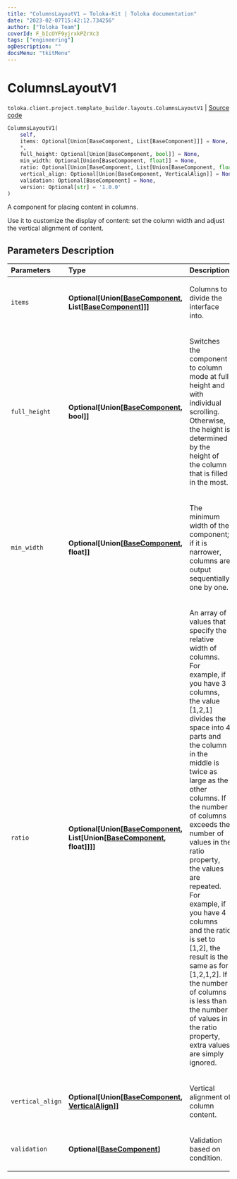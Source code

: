 ```yaml
---
title: "ColumnsLayoutV1 — Toloka-Kit | Toloka documentation"
date: "2023-02-07T15:42:12.734256"
author: ["Toloka Team"]
coverId: F_bIcOYF9yjrxkPZrXc3
tags: ["engineering"]
ogDescription: ""
docsMenu: "tkitMenu"
---
```


# ColumnsLayoutV1
`toloka.client.project.template_builder.layouts.ColumnsLayoutV1` | [Source code](https://github.com/Toloka/toloka-kit/blob/v1.1.3/src/client/project/template_builder/layouts.py#L58)

```python
ColumnsLayoutV1(
    self,
    items: Optional[Union[BaseComponent, List[BaseComponent]]] = None,
    *,
    full_height: Optional[Union[BaseComponent, bool]] = None,
    min_width: Optional[Union[BaseComponent, float]] = None,
    ratio: Optional[Union[BaseComponent, List[Union[BaseComponent, float]]]] = None,
    vertical_align: Optional[Union[BaseComponent, VerticalAlign]] = None,
    validation: Optional[BaseComponent] = None,
    version: Optional[str] = '1.0.0'
)
```

A component for placing content in columns.

Use it to customize the display of content: set the column width and adjust the vertical alignment of content.

## Parameters Description

| Parameters | Type | Description |
| :----------| :----| :-----------|
`items`|**Optional\[Union\[[BaseComponent](/docs-new/toloka-kit/reference/toloka.client.project.template_builder.base.BaseComponent), List\[[BaseComponent](/docs-new/toloka-kit/reference/toloka.client.project.template_builder.base.BaseComponent)\]\]\]**|<p>Columns to divide the interface into.</p>
`full_height`|**Optional\[Union\[[BaseComponent](/docs-new/toloka-kit/reference/toloka.client.project.template_builder.base.BaseComponent), bool\]\]**|<p>Switches the component to column mode at full height and with individual scrolling. Otherwise, the height is determined by the height of the column that is filled in the most.</p>
`min_width`|**Optional\[Union\[[BaseComponent](/docs-new/toloka-kit/reference/toloka.client.project.template_builder.base.BaseComponent), float\]\]**|<p>The minimum width of the component; if it is narrower, columns are output sequentially, one by one.</p>
`ratio`|**Optional\[Union\[[BaseComponent](/docs-new/toloka-kit/reference/toloka.client.project.template_builder.base.BaseComponent), List\[Union\[[BaseComponent](/docs-new/toloka-kit/reference/toloka.client.project.template_builder.base.BaseComponent), float\]\]\]\]**|<p>An array of values that specify the relative width of columns. For example, if you have 3 columns, the value [1,2,1] divides the space into 4 parts and the column in the middle is twice as large as the other columns. If the number of columns exceeds the number of values in the ratio property, the values are repeated. For example, if you have 4 columns and the ratio is set to [1,2], the result is the same as for [1,2,1,2]. If the number of columns is less than the number of values in the ratio property, extra values are simply ignored.</p>
`vertical_align`|**Optional\[Union\[[BaseComponent](/docs-new/toloka-kit/reference/toloka.client.project.template_builder.base.BaseComponent), [VerticalAlign](/docs-new/toloka-kit/reference/toloka.client.project.template_builder.layouts.ColumnsLayoutV1.VerticalAlign)\]\]**|<p>Vertical alignment of column content.</p>
`validation`|**Optional\[[BaseComponent](/docs-new/toloka-kit/reference/toloka.client.project.template_builder.base.BaseComponent)\]**|<p>Validation based on condition.</p>
